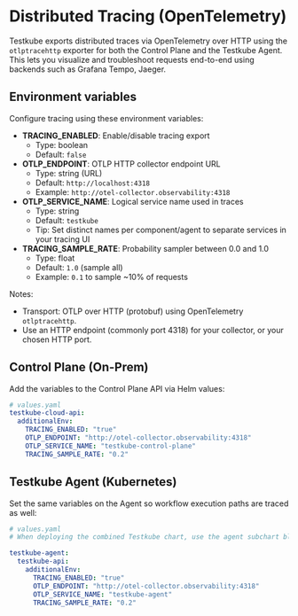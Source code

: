 # Distributed Tracing (OpenTelemetry)

Testkube exports distributed traces via OpenTelemetry over HTTP using the `otlptracehttp` exporter for both the Control Plane and the Testkube Agent. This lets you visualize and troubleshoot requests end-to-end using backends such as Grafana Tempo, Jaeger.

## Environment variables

Configure tracing using these environment variables:

- **TRACING_ENABLED**: Enable/disable tracing export
  - Type: boolean
  - Default: `false`
- **OTLP_ENDPOINT**: OTLP HTTP collector endpoint URL
  - Type: string (URL)
  - Default: `http://localhost:4318`
  - Example: `http://otel-collector.observability:4318`
- **OTLP_SERVICE_NAME**: Logical service name used in traces
  - Type: string
  - Default: `testkube`
  - Tip: Set distinct names per component/agent to separate services in your tracing UI
- **TRACING_SAMPLE_RATE**: Probability sampler between 0.0 and 1.0
  - Type: float
  - Default: `1.0` (sample all)
  - Example: `0.1` to sample ~10% of requests

Notes:
- Transport: OTLP over HTTP (protobuf) using OpenTelemetry `otlptracehttp`.
- Use an HTTP endpoint (commonly port 4318) for your collector, or your chosen HTTP port.

## Control Plane (On-Prem)

Add the variables to the Control Plane API via Helm values:

```yaml
# values.yaml
testkube-cloud-api:
  additionalEnv:
    TRACING_ENABLED: "true"
    OTLP_ENDPOINT: "http://otel-collector.observability:4318"
    OTLP_SERVICE_NAME: "testkube-control-plane"
    TRACING_SAMPLE_RATE: "0.2"
```

## Testkube Agent (Kubernetes)

Set the same variables on the Agent so workflow execution paths are traced as well:

```yaml
# values.yaml
# When deploying the combined Testkube chart, use the agent subchart block

testkube-agent:
  testkube-api:
    additionalEnv:
      TRACING_ENABLED: "true"
      OTLP_ENDPOINT: "http://otel-collector.observability:4318"
      OTLP_SERVICE_NAME: "testkube-agent"
      TRACING_SAMPLE_RATE: "0.2"
```
